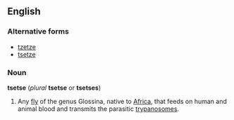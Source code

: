 {{wikipedia}}
==English==
===Alternative forms===
*[[tzetze]]
*[[tsetze]]

===Noun===
'''tsetse''' (''plural'' '''tsetse''' or '''tsetses''')

# {{entomology}} Any [[fly]] of the genus Glossina, native to [[Africa]], that feeds on human and animal blood and transmits the parasitic [[trypanosome]]s.